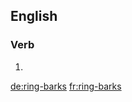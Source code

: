 {{also|ringbarks}}
==English==

===Verb===
{{head|en|verb form}}

# {{en-third-person singular of|ring-bark}}

[[de:ring-barks]]
[[fr:ring-barks]]